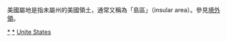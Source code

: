 {{Catnav|頁面分類|地理|行政区划|各國行政區劃|美國行政區劃}}
{{Catnav|頁面分類|地理|各國地理|美国地理|美國行政區劃}}
{{Catnav|頁面分類|地理|各國地理|美国地理|美国岛屿}}
{{Catnav|頁面分類|地理|各國地理|各国岛屿|美国岛屿}}
{{Catnav|頁面分類|各種主題的頁面分類|按國家分類|各國行政區劃|美國行政區劃}}

{{Commons category|Insular areas of the United States}}
{{catmore|島嶼地區}}
美國屬地是指未屬州的美國領土，通常又稱為「島區」（insular area）。參見[[境外領|境外領]]。

[[Category:美國行政區劃|*]]
[[Category:美国岛屿|*]]
[[Category:各國境外領土|Unite States]]
